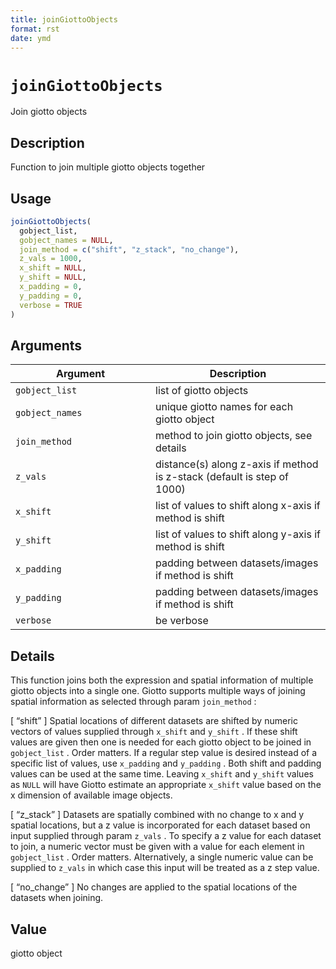 ```yaml
--- 
title: joinGiottoObjects 
format: rst 
date: ymd 
--- 
```

# `joinGiottoObjects`

Join giotto objects


## Description

Function to join multiple giotto objects together


## Usage

```r
joinGiottoObjects(
  gobject_list,
  gobject_names = NULL,
  join_method = c("shift", "z_stack", "no_change"),
  z_vals = 1000,
  x_shift = NULL,
  y_shift = NULL,
  x_padding = 0,
  y_padding = 0,
  verbose = TRUE
)
```


## Arguments

Argument      |Description
------------- |----------------
`gobject_list`     |     list of giotto objects
`gobject_names`     |     unique giotto names for each giotto object
`join_method`     |     method to join giotto objects, see details
`z_vals`     |     distance(s) along z-axis if method is z-stack (default is step of 1000)
`x_shift`     |     list of values to shift along x-axis if method is shift
`y_shift`     |     list of values to shift along y-axis if method is shift
`x_padding`     |     padding between datasets/images if method is shift
`y_padding`     |     padding between datasets/images if method is shift
`verbose`     |     be verbose


## Details

This function joins both the expression and spatial information of
 multiple giotto objects into a single one. Giotto supports multiple ways of
 joining spatial information as selected through param `join_method` :
 
 [ "shift" ] Spatial locations of different datasets are shifted by numeric
 vectors of values supplied through `x_shift` and `y_shift` . If these
 shift values are given then one is needed for each giotto object to be joined
 in `gobject_list` . Order matters.
 If a regular step value is desired instead of a specific list of values, use
 `x_padding` and `y_padding` . Both shift and padding values can be used
 at the same time.
 Leaving `x_shift` and `y_shift` values as `NULL` will have Giotto
 estimate an appropriate `x_shift` value based on the x dimension of
 available image objects.
 
 [ "z_stack" ] Datasets are spatially combined with no change to x and y
 spatial locations, but a z value is incorporated for each dataset based on input
 supplied through param `z_vals` . To specify a z value for each dataset to
 join, a numeric vector must be given with a value for each element in `gobject_list` .
 Order matters.
 Alternatively, a single numeric value can be supplied to `z_vals` in which
 case this input will be treated as a z step value.
 
 [ "no_change" ] No changes are applied to the spatial locations of the
 datasets when joining.


## Value

giotto object


